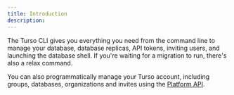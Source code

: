 ```yaml
---
title: Introduction
description:
---
```


The Turso CLI gives you everything you need from the command line to manage your database, database replicas, API tokens, inviting users, and launching the database shell. If you're waiting for a migration to run, there's also a relax command.

You can also programmatically manage your Turso account, including groups, databases, organizations and invites using the [Platform API](/api-reference).
